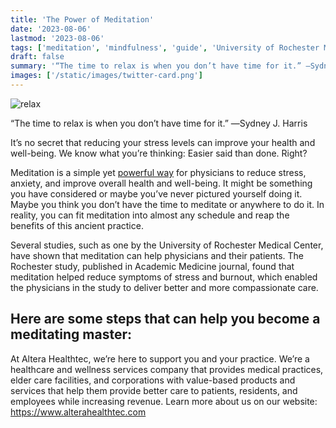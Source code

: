 ```yaml
---
title: 'The Power of Meditation'
date: '2023-08-06'
lastmod: '2023-08-06'
tags: ['meditation', 'mindfulness', 'guide', 'University of Rochester Medical Center']
draft: false
summary: '“The time to relax is when you don’t have time for it.” ―Sydney J. Harris It’s no secret that reducing your stress levels can improve your health and well-being. We know what you’re thinking: Easier said than done. Right? Meditation is...'
images: ['/static/images/twitter-card.png']
---
```


![relax](/static/images/power-of-meditation/62509854_M-300x199.jpg)

“The time to relax is when you don’t have time for it.” ―Sydney J. Harris

It’s no secret that reducing your stress levels can improve your health and well-being. We know what you’re thinking: Easier said than done. Right?

Meditation is a simple yet [powerful way](https://www.medicalnewstoday.com/articles/317986?utm_source=s5_mobile_site&utm_medium=mobile&utm_campaign=s5_89691#Six-mindfulness-techniques-to-try-today) for physicians to reduce stress, anxiety, and improve overall health and well-being. It might be something you have considered or maybe you’ve never pictured yourself doing it. Maybe you think you don’t have the time to meditate or anywhere to do it. In reality, you can fit meditation into almost any schedule and reap the benefits of this ancient practice.

Several studies, such as one by the University of Rochester Medical Center, have shown that meditation can help physicians and their patients. The Rochester study, published in Academic Medicine journal, found that meditation helped reduce symptoms of stress and burnout, which enabled the physicians in the study to deliver better and more compassionate care.

## Here are some steps that can help you become a meditating master:

[^1]: Make room in your life for it: When meditating, it is important to set aside a specific time of the day just for this purpose. Make it a priority.
[^2]: Make yourself comfortable: If your body isn’t comfortable, it’s going to be extremely difficult to focus your thoughts on anything else. Find a cozy chair, sit on the floor or even lay on your back — whatever makes you feel most relaxed.
[^3]: Focus on your breathing: Focusing on your breathing will help you get your heart rate down and relax your body. Take deep breaths! It also will help you keep your thoughts from wandering onto other things. Try inhaling through your nose and exhaling out of your mouth. You can also focus on how deeply you can breathe. Speaking of breathing, here are some simple mindful breathing exercises to try.
[^4]: Get some help: One of the biggest obstacles to using meditation as a health and wellness tool is getting started. Many people feel intimidated and/or worried they won’t be able to figure out how to do it correctly. Try one of these free apps to get started. UCLA Mindful, for example, has a Getting Started section, which can help.
[^5]: Experiment: The most important thing about meditation is finding out what works best for you. Try to experiment with different techniques and guided meditations, keeping your eyes open or shutting them, being indoors or outdoors. The time of day might also impact the overall experience.

At Altera Healthtec, we’re here to support you and your practice. We’re a healthcare and wellness services company that provides medical practices, elder care facilities, and corporations with value-based products and services that help them provide better care to patients, residents, and employees while increasing revenue. Learn more about us on our website: https://www.alterahealthtec.com

